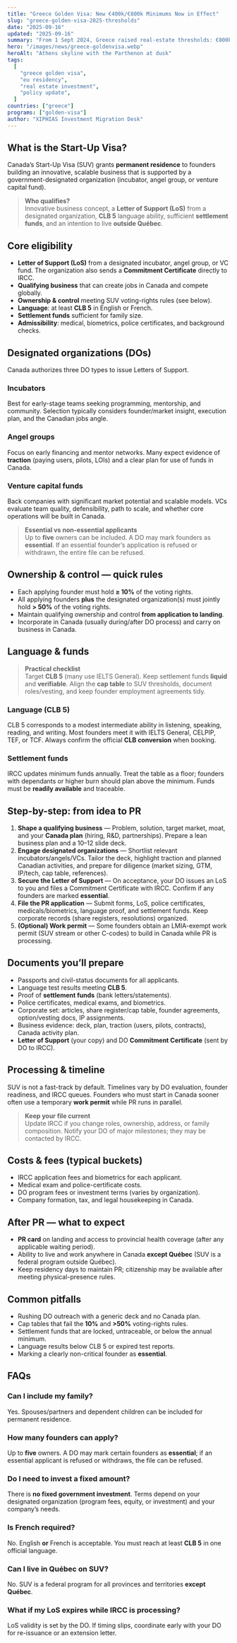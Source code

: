 ```yaml
---
title: "Greece Golden Visa: New €400k/€800k Minimums Now in Effect"
slug: "greece-golden-visa-2025-thresholds"
date: "2025-09-16"
updated: "2025-09-16"
summary: "From 1 Sept 2024, Greece raised real-estate thresholds: €800k in prime areas and €400k elsewhere, with limited €250k special cases. Here’s the 2025 view."
hero: "/images/news/greece-goldenvisa.webp"
heroAlt: "Athens skyline with the Parthenon at dusk"
tags:
  [
    "greece golden visa",
    "eu residency",
    "real estate investment",
    "policy update",
  ]
countries: ["greece"]
programs: ["golden-visa"]
author: "XIPHIAS Investment Migration Desk"
---
```


## What is the Start-Up Visa?

Canada’s Start-Up Visa (SUV) grants **permanent residence** to founders building an innovative, scalable business that is supported by a government-designated organization (incubator, angel group, or venture capital fund).

> **Who qualifies?**  
> Innovative business concept, a **Letter of Support (LoS)** from a designated organization, **CLB 5** language ability, sufficient **settlement funds**, and an intention to live **outside Québec**.

## Core eligibility

- **Letter of Support (LoS)** from a designated incubator, angel group, or VC fund. The organization also sends a **Commitment Certificate** directly to IRCC.
- **Qualifying business** that can create jobs in Canada and compete globally.
- **Ownership & control** meeting SUV voting-rights rules (see below).
- **Language**: at least **CLB 5** in English or French.
- **Settlement funds** sufficient for family size.
- **Admissibility**: medical, biometrics, police certificates, and background checks.

## Designated organizations (DOs)

Canada authorizes three DO types to issue Letters of Support.

### Incubators

Best for early-stage teams seeking programming, mentorship, and community. Selection typically considers founder/market insight, execution plan, and the Canadian jobs angle.

### Angel groups

Focus on early financing and mentor networks. Many expect evidence of **traction** (paying users, pilots, LOIs) and a clear plan for use of funds in Canada.

### Venture capital funds

Back companies with significant market potential and scalable models. VCs evaluate team quality, defensibility, path to scale, and whether core operations will be built in Canada.

> **Essential vs non-essential applicants**  
> Up to **five** owners can be included. A DO may mark founders as **essential**. If an essential founder’s application is refused or withdrawn, the entire file can be refused.

## Ownership & control — quick rules

- Each applying founder must hold **≥ 10%** of the voting rights.
- All applying founders **plus** the designated organization(s) must jointly hold **> 50%** of the voting rights.
- Maintain qualifying ownership and control **from application to landing**.
- Incorporate in Canada (usually during/after DO process) and carry on business in Canada.

## Language & funds

> **Practical checklist**  
> Target **CLB 5** (many use IELTS General). Keep settlement funds **liquid** and **verifiable**. Align the **cap table** to SUV thresholds, document roles/vesting, and keep founder employment agreements tidy.

### Language (CLB 5)

CLB 5 corresponds to a modest intermediate ability in listening, speaking, reading, and writing. Most founders meet it with IELTS General, CELPIP, TEF, or TCF. Always confirm the official **CLB conversion** when booking.

### Settlement funds

IRCC updates minimum funds annually. Treat the table as a floor; founders with dependants or higher burn should plan above the minimum. Funds must be **readily available** and traceable.

## Step-by-step: from idea to PR

1. **Shape a qualifying business** — Problem, solution, target market, moat, and your **Canada plan** (hiring, R&D, partnerships). Prepare a lean business plan and a 10–12 slide deck.
2. **Engage designated organizations** — Shortlist relevant incubators/angels/VCs. Tailor the deck, highlight traction and planned Canadian activities, and prepare for diligence (market sizing, GTM, IP/tech, cap table, references).
3. **Secure the Letter of Support** — On acceptance, your DO issues an LoS to you and files a Commitment Certificate with IRCC. Confirm if any founders are marked **essential**.
4. **File the PR application** — Submit forms, LoS, police certificates, medicals/biometrics, language proof, and settlement funds. Keep corporate records (share registers, resolutions) organized.
5. **(Optional) Work permit** — Some founders obtain an LMIA-exempt work permit (SUV stream or other C-codes) to build in Canada while PR is processing.

## Documents you’ll prepare

- Passports and civil-status documents for all applicants.
- Language test results meeting **CLB 5**.
- Proof of **settlement funds** (bank letters/statements).
- Police certificates, medical exams, and biometrics.
- Corporate set: articles, share register/cap table, founder agreements, option/vesting docs, IP assignments.
- Business evidence: deck, plan, traction (users, pilots, contracts), Canada activity plan.
- **Letter of Support** (your copy) and DO **Commitment Certificate** (sent by DO to IRCC).

## Processing & timeline

SUV is not a fast-track by default. Timelines vary by DO evaluation, founder readiness, and IRCC queues. Founders who must start in Canada sooner often use a temporary **work permit** while PR runs in parallel.

> **Keep your file current**  
> Update IRCC if you change roles, ownership, address, or family composition. Notify your DO of major milestones; they may be contacted by IRCC.

## Costs & fees (typical buckets)

- IRCC application fees and biometrics for each applicant.
- Medical exam and police-certificate costs.
- DO program fees or investment terms (varies by organization).
- Company formation, tax, and legal housekeeping in Canada.

## After PR — what to expect

- **PR card** on landing and access to provincial health coverage (after any applicable waiting period).
- Ability to live and work anywhere in Canada **except Québec** (SUV is a federal program outside Québec).
- Keep residency days to maintain PR; citizenship may be available after meeting physical-presence rules.

## Common pitfalls

- Rushing DO outreach with a generic deck and no Canada plan.
- Cap tables that fail the **10%** and **>50%** voting-rights rules.
- Settlement funds that are locked, untraceable, or below the annual minimum.
- Language results below CLB 5 or expired test reports.
- Marking a clearly non-critical founder as **essential**.

## FAQs

### Can I include my family?

Yes. Spouses/partners and dependent children can be included for permanent residence.

### How many founders can apply?

Up to **five** owners. A DO may mark certain founders as **essential**; if an essential applicant is refused or withdraws, the file can be refused.

### Do I need to invest a fixed amount?

There is **no fixed government investment**. Terms depend on your designated organization (program fees, equity, or investment) and your company’s needs.

### Is French required?

No. English **or** French is acceptable. You must reach at least **CLB 5** in one official language.

### Can I live in Québec on SUV?

No. SUV is a federal program for all provinces and territories **except Québec**.

### What if my LoS expires while IRCC is processing?

LoS validity is set by the DO. If timing slips, coordinate early with your DO for re-issuance or an extension letter.

